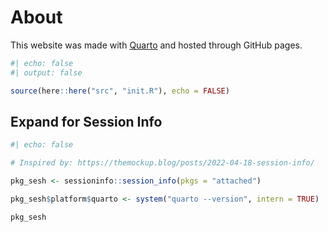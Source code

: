 # About {.unnumbered}

This website was made with [Quarto](https://quarto.org/) and hosted through GitHub pages.

```r
#| echo: false
#| output: false

source(here::here("src", "init.R"), echo = FALSE)
```

<!--[ Session info ]-->

:::{.callout-tip collapse="true"}

## Expand for Session Info

```r
#| echo: false

# Inspired by: https://themockup.blog/posts/2022-04-18-session-info/

pkg_sesh <- sessioninfo::session_info(pkgs = "attached")

pkg_sesh$platform$quarto <- system("quarto --version", intern = TRUE)

pkg_sesh
```

:::
